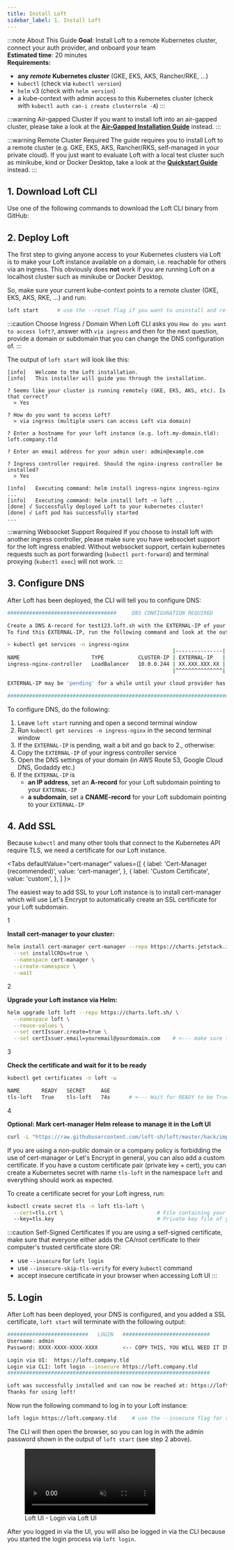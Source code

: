 ```yaml
---
title: Install Loft
sidebar_label: 1. Install Loft
---
```



:::note About This Guide
**Goal**: Install Loft to a remote Kubernetes cluster, connect your auth provider, and onboard your team  
**Estimated time**: 20 minutes  
**Requirements:**
- **any *remote* Kubernetes cluster** (GKE, EKS, AKS, Rancher/RKE, ...)
- `kubectl` (check via `kubectl version`)
- `helm` v3 (check with `helm version`)
- a kube-context with admin access to this Kubernetes cluster (check with `kubectl auth can-i create clusterrole -A`)
:::

:::warning Air-gapped Cluster
If you want to install loft into an air-gapped cluster, please take a look at the **[Air-Gapped Installation Guide](../guides/administration/air-gapped-installation.mdx)** instead.
:::

:::warning Remote Cluster Required
The guide requires you to install Loft to a remote cluster (e.g. GKE, EKS, AKS, Rancher/RKS, self-managed in your private cloud). If you just want to evaluate Loft with a local test cluster such as minikube, kind or Docker Desktop, take a look at the **[Quickstart Guide](../quickstart.mdx)** instead. 
:::


## 1. Download Loft CLI
Use one of the following commands to download the Loft CLI binary from GitHub:

<InstallCLIFragment/>


## 2. Deploy Loft
The first step to giving anyone access to your Kubernetes clusters via Loft is to make your Loft instance available on a domain, i.e. reachable for others via an ingress. This obviously does **not** work if you are running Loft on a localhost cluster such as minikube or Docker Desktop. 

So, make sure your current kube-context points to a remote cluster (GKE, EKS, AKS, RKE, ...) and run:
```bash
loft start      # use the --reset flag if you want to uninstall and re-install Loft
```

:::caution Choose Ingress / Domain
When Loft CLI asks you `How do you want to access loft?`, answer with `via ingress` and then for the next question, provide a domain or subdomain that you can change the DNS configuration of.
:::

The output of `loft start` will look like this:
```text {7-8,10}
[info]   Welcome to the Loft installation.
[info]   This installer will guide you through the installation.

? Seems like your cluster is running remotely (GKE, EKS, AKS, etc). Is that correct?
  > Yes

? How do you want to access Loft?
  > via ingress (multiple users can access Loft via domain)

? Enter a hostname for your loft instance (e.g. loft.my-domain.tld): loft.company.tld

? Enter an email address for your admin user: admin@example.com

? Ingress controller required. Should the nginx-ingress controller be installed?
  > Yes

[info]   Executing command: helm install ingress-nginx ingress-nginx ...
[info]   Executing command: helm install loft -n loft ...
[done] √ Successfully deployed Loft to your kubernetes cluster!
[done] √ Loft pod has successfully started
...
```

:::warning Websocket Support Required
If you choose to install loft with another ingress controller, please make sure you have websocket support for the loft ingress enabled. Without websocket support, certain kubernetes requests such as port forwarding (`kubectl port-forward`) and terminal proxying (`kubectl exec`) will not work.
:::

## 3. Configure DNS
After Loft has been deployed, the CLI will tell you to configure DNS:
```bash {6}
###################################     DNS CONFIGURATION REQUIRED     ##################################       

Create a DNS A-record for test123.loft.sh with the EXTERNAL-IP of your nginx-ingress controller.
To find this EXTERNAL-IP, run the following command and look at the output:

> kubectl get services -n ingress-nginx
                                                     |---------------|
NAME                       TYPE           CLUSTER-IP | EXTERNAL-IP   |  PORT(S)                      AGE
ingress-nginx-controller   LoadBalancer   10.0.0.244 | XX.XXX.XXX.XX |  80:30984/TCP,443:31758/TCP   19m
                                                     |^^^^^^^^^^^^^^^|

EXTERNAL-IP may be 'pending' for a while until your cloud provider has created a new load balancer.

#########################################################################################################
```

To configure DNS, do the following:
1. Leave `loft start` running and open a second terminal window
2. Run `kubectl get services -n ingress-nginx` in the second terminal window
3. If the `EXTERNAL-IP` is pending, wait a bit and go back to 2., otherwise:
4. Copy the `EXTERNAL-IP` of your ingress controller service 
5. Open the DNS settings of your domain (in AWS Route 53, Google Cloud DNS, Godaddy etc.)
6. If the `EXTERNAL-IP` is
   - **an IP address**, set an **A-record** for your Loft subdomain pointing to your `EXTERNAL-IP`  
   - **a subdomain**, set a **CNAME-record** for your Loft subdomain pointing to your `EXTERNAL-IP`


## 4. Add SSL
Because `kubectl` and many other tools that connect to the Kubernetes API require TLS, we need a certificate for our Loft instance.

<Tabs
  defaultValue="cert-manager"
  values={[
    { label: 'Cert-Manager (recommended)', value: 'cert-manager', },
    { label: 'Custom Certificate', value: 'custom', },
  ]
}>
<TabItem value="cert-manager">

The easiest way to add SSL to your Loft instance is to install cert-manager which will use Let's Encrypt to automatically create an SSL certificate for your Loft subdomain.

<Step>1</Step>

**Install cert-manager to your cluster:**
```bash
helm install cert-manager cert-manager --repo https://charts.jetstack.io \
  --set installCRDs=true \
  --namespace cert-manager \
  --create-namespace \
  --wait
```

<Step>2</Step>

**Upgrade your Loft instance via Helm:**
```bash {5}
helm upgrade loft loft --repo https://charts.loft.sh/ \
  --namespace loft \
  --reuse-values \
  --set certIssuer.create=true \
  --set certIssuer.email=youremail@yourdomain.com    # <--- make sure to add your email here!
```

<Step>3</Step>

**Check the certificate and wait for it to be ready**
```bash
kubectl get certificates -n loft -w
```
```bash
NAME       READY   SECRET     AGE
tls-loft   True    tls-loft   74s      # <--- Wait for READY to be True
```

<Step>4</Step>

**Optional: Mark cert-manager Helm release to manage it in the Loft UI**
```bash
curl -L "https://raw.githubusercontent.com/loft-sh/loft/master/hack/import-helm-release.sh" | bash -s -- "cert-manager" "https://charts.jetstack.io/"
```

</TabItem>
<TabItem value="custom">

If you are using a non-public domain or a company policy is forbidding the use of cert-manager or Let's Encrypt in general, you can also add a custom certificate. If you have a custom certificate pair (private key + cert), you can create a Kubernetes secret with name `tls-loft` in the namespace `loft` and everything should work as expected.

To create a certificate secret for your Loft ingress, run:
```bash
kubectl create secret tls -n loft tls-loft \
  --cert=tls.crt \                              # File containing your custom cert
  --key=tls.key                                 # Private key file of your cert
```

:::caution Self-Signed Certificates
If you are using a self-signed certificate, make sure that everyone either adds the CA/root certificate to their computer's trusted certificate store OR:
- use `--insecure` for `loft login`
- use `--insecure-skip-tls-verify` for every `kubectl` command
- accept insecure certificate in your browser when accessing Loft UI
:::

</TabItem>
</Tabs>


## 5. Login
After Loft has been deployed, your DNS is configured, and you added a SSL certificate, `loft start` will terminate with the following output:
```bash {2-3}
##########################   LOGIN   ############################
Username: admin
Password: XXXX-XXXX-XXXX-XXXX        <-- COPY THIS, YOU WILL NEED IT IN THE NEXT STEP

Login via UI:  https://loft.company.tld
Login via CLI: loft login --insecure https://loft.company.tld
#################################################################

Loft was successfully installed and can now be reached at: https://loft.company.tld
Thanks for using loft!
```

Now run the following command to log in to your Loft instance:
```bash
loft login https://loft.company.tld     # use the --insecure flag for self-signed SSL certs
```

The CLI will then open the browser, so you can log in with the admin password shown in the output of `loft start` (see step 2 above).

<figure class="frame">
  <video controls loop autoplay="true" muted>
    <source src="/docs/media/ui/auth/create-admin-user.mp4" type="video/mp4" />
  </video>
  <figcaption>Loft UI - Login via Loft UI</figcaption>
</figure>

After you logged in via the UI, you will also be logged in via the CLI because you started the login process via `loft login`.
